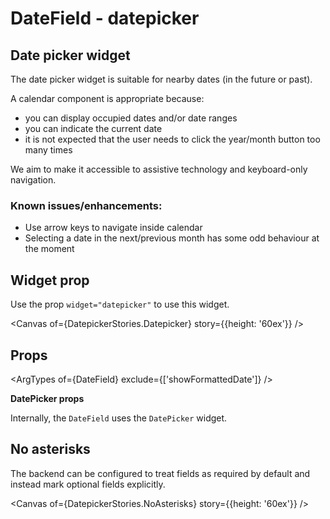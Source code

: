 

<Meta of={DatepickerStories} />

# DateField - datepicker

## Date picker widget

The date picker widget is suitable for nearby dates (in the future or past).

A calendar component is appropriate because:

- you can display occupied dates and/or date ranges
- you can indicate the current date
- it is not expected that the user needs to click the year/month button too many times

We aim to make it accessible to assistive technology and keyboard-only navigation.

### Known issues/enhancements:

- Use arrow keys to navigate inside calendar
- Selecting a date in the next/previous month has some odd behaviour at the moment

## Widget prop

Use the prop `widget="datepicker"` to use this widget.

<Canvas of={DatepickerStories.Datepicker} story={{height: '60ex'}} />

## Props

<ArgTypes of={DateField} exclude={['showFormattedDate']} />

**DatePicker props**

Internally, the `DateField` uses the `DatePicker` widget.

<ArgTypes of={DatePicker} />

## No asterisks

The backend can be configured to treat fields as required by default and instead mark optional
fields explicitly.

<Canvas of={DatepickerStories.NoAsterisks} story={{height: '60ex'}} />
